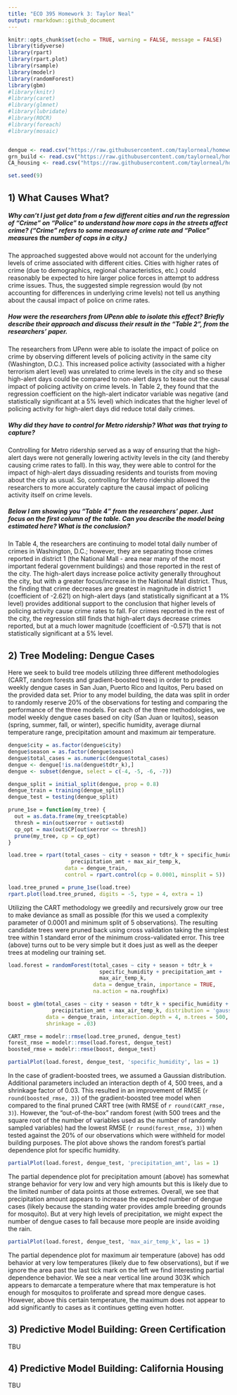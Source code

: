 ```yaml
---
title: "ECO 395 Homework 3: Taylor Neal"
output: rmarkdown::github_document
---
```


```r
knitr::opts_chunk$set(echo = TRUE, warning = FALSE, message = FALSE)
library(tidyverse)
library(rpart)
library(rpart.plot)
library(rsample) 
library(modelr)
library(randomForest)
library(gbm)
#library(knitr)
#library(caret)
#library(glmnet)
#library(lubridate)
#library(ROCR)
#library(foreach)
#library(mosaic)


dengue <- read.csv("https://raw.githubusercontent.com/taylorneal/homework-3/master/data/dengue.csv", header = TRUE)
grn_build <- read.csv("https://raw.githubusercontent.com/taylorneal/homework-3/master/data/greenbuildings.csv", header = TRUE)
CA_housing <- read.csv("https://raw.githubusercontent.com/taylorneal/homework-3/master/data/CAhousing.csv", header = TRUE)

set.seed(9)
```
## 1) What Causes What?

##### Why can’t I just get data from a few different cities and run the regression of “Crime” on “Police” to understand how more cops in the streets affect crime? (“Crime” refers to some measure of crime rate and “Police” measures the number of cops in a city.)

The approached suggested above would not account for the underlying levels of crime associated with different cities. Cities with higher rates of crime (due to demographics, regional characteristics, etc.) could reasonably be expected to hire larger police forces in attempt to address crime issues. Thus, the suggested simple regression would (by not accounting for differences in underlying crime levels) not tell us anything about the causal impact of police on crime rates.

##### How were the researchers from UPenn able to isolate this effect? Briefly describe their approach and discuss their result in the “Table 2”, from the researchers' paper.

The researchers from UPenn were able to isolate the impact of police on crime by observing different levels of policing activity in the same city (Washington, D.C.). This increased police activity (associated with a higher terrorism alert level) was unrelated to crime levels in the city and so these high-alert days could be compared to non-alert days to tease out the causal impact of policing activity on crime levels. In Table 2, they found that the regression coefficient on the high-alert indicator variable was negative (and statistically significant at a 5% level) which indicates that the higher level of policing activity for high-alert days did reduce total daily crimes.

##### Why did they have to control for Metro ridership? What was that trying to capture?

Controlling for Metro ridership served as a way of ensuring that the high-alert days were not generally lowering activity levels in the city (and thereby causing crime rates to fall). In this way, they were able to control for the impact of high-alert days dissuading residents and tourists from moving about the city as usual. So, controlling for Metro ridership allowed the researchers to more accurately capture the causal impact of policing activity itself on crime levels. 

##### Below I am showing you "Table 4" from the researchers' paper. Just focus on the first column of the table. Can you describe the model being estimated here? What is the conclusion?

In Table 4, the researchers are continuing to model total daily number of crimes in Washington, D.C.; however, they are separating those crimes reported in district 1 (the National Mall - area near many of the most important federal government buildings) and those reported in the rest of the city. The high-alert days increase police activity generally throughout the city, but with a greater focus/increase in the National Mall district. Thus, the finding that crime decreases are greatest in magnitude in district 1 (coefficient of -2.621) on high-alert days (and statistically significant at a 1% level) provides additional support to the conclusion that higher levels of policing activity cause crime rates to fall. For crimes reported in the rest of the city, the regression still finds that high-alert days decrease crimes reported, but at a much lower magnitude (coefficient of -0.571) that is not statistically significant at a 5% level. 

## 2) Tree Modeling: Dengue Cases

Here we seek to build tree models utilizing three different methodologies (CART, random forests and gradient-boosted trees) in order to predict weekly dengue cases in San Juan, Puerto Rico and Iquitos, Peru based on the provided data set. Prior to any model building, the data was split in order to randomly reserve 20% of the observations for testing and comparing the performance of the three models. For each of the three methodologies, we model weekly dengue cases based on city (San Juan or Iquitos), season (spring, summer, fall, or winter), specific humidity, average diurnal temperature range, precipitation amount and maximum air temperature.

```r

dengue$city = as.factor(dengue$city)
dengue$season = as.factor(dengue$season)
dengue$total_cases = as.numeric(dengue$total_cases)
dengue <- dengue[!is.na(dengue$tdtr_k),]
dengue <- subset(dengue, select = c(-4, -5, -6, -7))

dengue_split = initial_split(dengue, prop = 0.8)
dengue_train = training(dengue_split)
dengue_test = testing(dengue_split)

prune_1se = function(my_tree) {
  out = as.data.frame(my_tree$cptable)
  thresh = min(out$xerror + out$xstd)
  cp_opt = max(out$CP[out$xerror <= thresh])
  prune(my_tree, cp = cp_opt)
}

load.tree = rpart(total_cases ~ city + season + tdtr_k + specific_humidity + 
                    precipitation_amt + max_air_temp_k, 
                  data = dengue_train, 
                  control = rpart.control(cp = 0.0001, minsplit = 5))

load.tree_pruned = prune_1se(load.tree)
rpart.plot(load.tree_pruned, digits = -5, type = 4, extra = 1)

```

Utilizing the CART methodology we greedily and recursively grow our tree to make deviance as small as possible (for this we used a complexity parameter of 0.0001 and minimum split of 5 observations). The resulting candidate trees were pruned back using cross validation taking the simplest tree within 1 standard error of the minimum cross-validated error. This tree (above) turns out to be very simple but it does just as well as the deeper trees at modeling our training set. 

```r

load.forest = randomForest(total_cases ~ city + season + tdtr_k + 
                             specific_humidity + precipitation_amt + 
                             max_air_temp_k,
                           data = dengue_train, importance = TRUE, 
                           na.action = na.roughfix)

boost = gbm(total_cases ~ city + season + tdtr_k + specific_humidity + 
              precipitation_amt + max_air_temp_k, distribution = 'gaussian',
            data = dengue_train, interaction.depth = 4, n.trees = 500, 
            shrinkage = .03)

CART_rmse = modelr::rmse(load.tree_pruned, dengue_test)
forest_rmse = modelr::rmse(load.forest, dengue_test)
boosted_rmse = modelr::rmse(boost, dengue_test)

partialPlot(load.forest, dengue_test, 'specific_humidity', las = 1)

```

In the case of gradient-boosted trees, we assumed a Gaussian distribution. Additional parameters included an interaction depth of 4, 500 trees, and a shrinkage factor of 0.03. This resulted in an improvement of RMSE (`r round(boosted_rmse, 3)`) of the gradient-boosted tree model when compared to the final pruned CART tree (with RMSE of `r round(CART_rmse, 3)`). However, the "out-of-the-box" random forest (with 500 trees and the square root of the number of variables used as the number of randomly sampled variables) had the lowest RMSE (`r round(forest_rmse, 3)`) when tested against the 20% of our observations which were withheld for model building purposes. The plot above shows the random forest's partial dependence plot for specific humidity. 

```r

partialPlot(load.forest, dengue_test, 'precipitation_amt', las = 1)

```

The partial dependence plot for precipitation amount (above) has somewhat strange behavior for very low and very high amounts but this is likely due to the limited number of data points at those extremes. Overall, we see that precipitation amount appears to increase the expected number of dengue cases (likely because the standing water provides ample breeding grounds for mosquito). But at very high levels of precipitation, we might expect the number of dengue cases to fall because more people are inside avoiding the rain.

```r

partialPlot(load.forest, dengue_test, 'max_air_temp_k', las = 1)

```

The partial dependence plot for maximum air temperature (above) has odd behavior at very low temperatures (likely due to few observations), but if we ignore the area past the last tick mark on the left we find interesting partial dependence behavior. We see a near vertical line around 303K which appears to demarcate a temperature where that max temperature is hot enough for mosquitos to proliferate and spread more dengue cases. However, above this certain temperature, the maximum does not appear to add significantly to cases as it continues getting even hotter. 

## 3) Predictive Model Building: Green Certification

TBU 

## 4) Predictive Model Building: California Housing

TBU